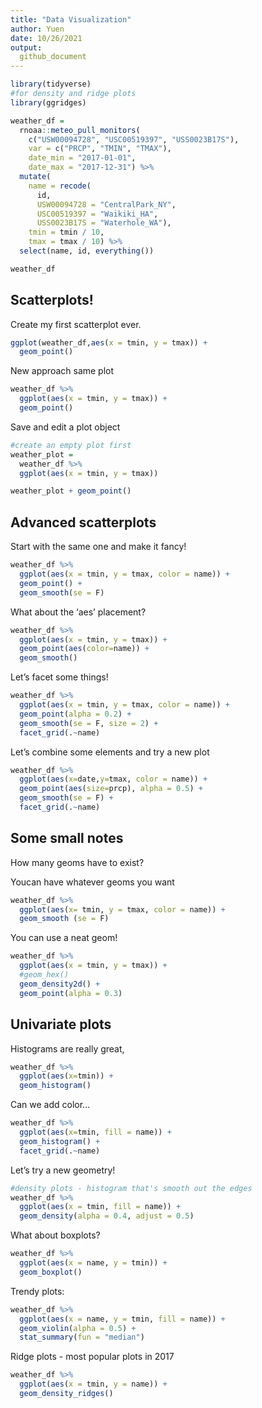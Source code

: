 ```yaml
---
title: "Data Visualization"
author: Yuen
date: 10/26/2021
output: 
  github_document
---
```


```r
library(tidyverse)
#for density and ridge plots
library(ggridges)
```

```r
weather_df = 
  rnoaa::meteo_pull_monitors(
    c("USW00094728", "USC00519397", "USS0023B17S"),
    var = c("PRCP", "TMIN", "TMAX"), 
    date_min = "2017-01-01",
    date_max = "2017-12-31") %>%
  mutate(
    name = recode(
      id, 
      USW00094728 = "CentralPark_NY", 
      USC00519397 = "Waikiki_HA",
      USS0023B17S = "Waterhole_WA"),
    tmin = tmin / 10,
    tmax = tmax / 10) %>%
  select(name, id, everything())

weather_df

```


## Scatterplots!

Create my first scatterplot ever.

```r
ggplot(weather_df,aes(x = tmin, y = tmax)) +
  geom_point()
```

New approach same plot
```r
weather_df %>% 
  ggplot(aes(x = tmin, y = tmax)) + 
  geom_point()
```

Save and edit a plot object

```r
#create an empty plot first
weather_plot = 
  weather_df %>% 
  ggplot(aes(x = tmin, y = tmax))

weather_plot + geom_point()
```

## Advanced scatterplots

Start with the same one and make it fancy!

```r
weather_df %>% 
  ggplot(aes(x = tmin, y = tmax, color = name)) + 
  geom_point() + 
  geom_smooth(se = F)

```

What about the 'aes' placement?

```r
weather_df %>% 
  ggplot(aes(x = tmin, y = tmax)) + 
  geom_point(aes(color=name)) + 
  geom_smooth()

```

Let's facet some things!

```r
weather_df %>% 
  ggplot(aes(x = tmin, y = tmax, color = name)) + 
  geom_point(alpha = 0.2) + 
  geom_smooth(se = F, size = 2) + 
  facet_grid(.~name)

```

Let's combine some elements and try a new plot

```r
weather_df %>% 
  ggplot(aes(x=date,y=tmax, color = name)) + 
  geom_point(aes(size=prcp), alpha = 0.5) + 
  geom_smooth(se = F) + 
  facet_grid(.~name)
```

## Some small notes 

How many geoms have to exist?

Youcan have whatever geoms you want

```r
weather_df %>% 
  ggplot(aes(x= tmin, y = tmax, color = name)) +
  geom_smooth (se = F)
```

You can use a neat geom!

```r
weather_df %>% 
  ggplot(aes(x = tmin, y = tmax)) + 
  #geom_hex()
  geom_density2d() + 
  geom_point(alpha = 0.3)
```


## Univariate plots

Histograms are really great,

```r
weather_df %>% 
  ggplot(aes(x=tmin)) +
  geom_histogram()

```

Can we add color...

```r
weather_df %>% 
  ggplot(aes(x=tmin, fill = name)) +
  geom_histogram() + 
  facet_grid(.~name)
```

Let's try a new geometry!

```r
#density plots - histogram that's smooth out the edges
weather_df %>% 
  ggplot(aes(x = tmin, fill = name)) + 
  geom_density(alpha = 0.4, adjust = 0.5)
```


What about boxplots?

```r
weather_df %>% 
  ggplot(aes(x = name, y = tmin)) + 
  geom_boxplot()
```

Trendy plots:

```r
weather_df %>% 
  ggplot(aes(x = name, y = tmin, fill = name)) + 
  geom_violin(alpha = 0.5) + 
  stat_summary(fun = "median")
```

Ridge plots - most popular plots in 2017

```r
weather_df %>% 
  ggplot(aes(x = tmin, y = name)) + 
  geom_density_ridges()
```










